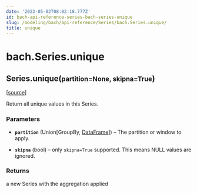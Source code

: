 ```yaml
---
date: '2022-05-02T08:02:18.777Z'
id: bach-api-reference-series-bach-series-unique
slug: /modeling/bach/api-reference/Series/bach.Series.unique/
title: unique
---
```


# bach.Series.unique

<div class="method">

<h2 class="signature-class"><span class="additional-name">Series.</span><span class="name">unique(</span><small class="parameter-list"><span class="parameter" id="partition">partition=None</span>, <span class="parameter" id="skipna">skipna=True</span></small>)</h2>


&#8203;<span class="view-source">[[source]](https://github.com/objectiv/objectiv-analytics/blob/main/bach/bach/series/series.py)</span>

<div class="content">

Return all unique values in this Series.


### Parameters

* **`partition`** (Union[GroupBy, [DataFrame](/docs/modeling/bach/api-reference/DataFrame/bach.DataFrame/#bach.DataFrame)]) – The partition or window to apply.

* **`skipna`** (bool) – only `skipna=True` supported. This means NULL values are ignored.



### Returns

a new Series with the aggregation applied



</div>

</div>
